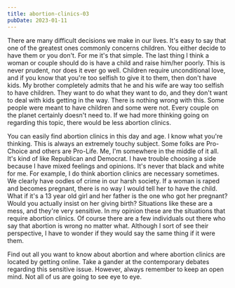 ```yaml
---
title: abortion-clinics-03
pubDate: 2023-01-11
---
```


There are many difficult decisions we make in our lives. It's easy to say that one of the greatest ones commonly concerns children. You either decide to have them or you don't. For me it's that simple. The last thing I think a woman or couple should do is have a child and raise him/her poorly. This is never prudent, nor does it ever go well. Children require unconditional love, and if you know that you're too selfish to give it to them, then don't have kids. My brother completely admits that he and his wife are way too selfish to have children. They want to do what they want to do, and they don't want to deal with kids getting in the way. There is nothing wrong with this. Some people were meant to have children and some were not. Every couple on the planet certainly doesn't need to. If we had more thinking going on regarding this topic, there would be less abortion clinics. 

You can easily find abortion clinics in this day and age. I know what you're thinking. This is always an extremely touchy subject. Some folks are Pro-Choice and others are Pro-Life. Me, I'm somewhere in the middle of it all. It's kind of like Republican and Democrat. I have trouble choosing a side because I have mixed feelings and opinions. It's never that black and white for me. For example, I do think abortion clinics are necessary sometimes. We clearly have oodles of crime in our harsh society. If a woman is raped and becomes pregnant, there is no way I would tell her to have the child. What if it's a 13 year old girl and her father is the one who got her pregnant? Would you actually insist on her giving birth? Situations like these are a mess, and they're very sensitive. In my opinion these are the situations that require abortion clinics. Of course there are a few individuals out there who say that abortion is wrong no matter what. Although I sort of see their perspective, I have to wonder if they would say the same thing if it were them. 

Find out all you want to know about abortion and where abortion clinics are located by getting online. Take a gander at the contemporary debates regarding this sensitive issue. However, always remember to keep an open mind. Not all of us are going to see eye to eye.